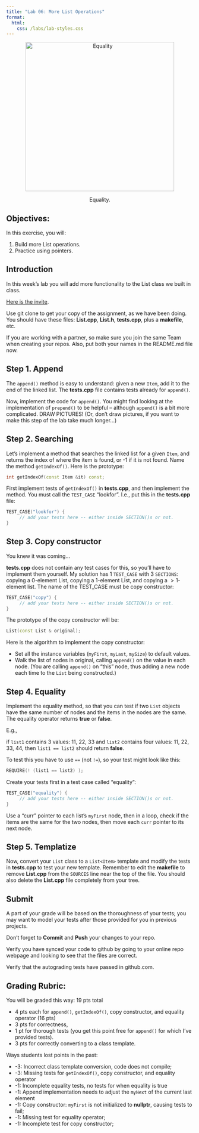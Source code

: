 ```yaml
---
title: "Lab 06: More List Operations"
format: 
  html:
    css: /labs/lab-styles.css
---
```


<center>

<figure>

<img src="/images/labs/lab06/lab06-header.gif" alt="Equality" width="400"/>

<figcaption>Equality.</figcaption>

</figure>

</center>

## Objectives:

In this exercise, you will:

1.  Build more List operations.
2.  Practice using pointers.

## Introduction

In this week's lab you will add more functionality to the List class we built in class.

[Here is the invite](){target="_blank"}.

Use git clone to get your copy of the assignment, as we have been doing. You should have these files: **List.cpp**, **List.h**, **tests.cpp**, plus a **makefile**, etc.

If you are working with a partner, so make sure you join the same Team when creating your repos. Also, put both your names in the README.md file now.

## Step 1. Append

The `append()` method is easy to understand: given a new `Item`, add it to the end of the linked list. The **tests.cpp** file contains tests already for `append()`.

Now, implement the code for `append()`. You might find looking at the implementation of `prepend()` to be helpful -- although `append()` is a bit more complicated. DRAW PICTURES! (Or, don't draw pictures, if you want to make this step of the lab take much longer...)

## Step 2. Searching

Let's implement a method that searches the linked list for a given `Item`, and returns the index of where the item is found, or -1 if it is not found. Name the method `getIndexOf()`. Here is the prototype:

``` cpp
int getIndexOf(const Item &it) const;
```

First implement tests of `getIndexOf()` in **tests.cpp**, and then implement the method. You must call the `TEST_CASE` "lookfor". I.e., put this in the **tests.cpp** file:

``` cpp
TEST_CASE("lookfor") {
     // add your tests here -- either inside SECTION()s or not.
}
```

## Step 3. Copy constructor

You knew it was coming...

**tests.cpp** does not contain any test cases for this, so you'll have to implement them yourself. My solution has 1 `TEST_CASE` with 3 `SECTIONS`: copying a 0-element List, copying a 1-element List, and copying a $>1$-element list. The name of the TEST_CASE must be copy constructor:

``` cpp
TEST_CASE("copy") {
     // add your tests here -- either inside SECTION()s or not.
}
```

The prototype of the copy constructor will be:

``` cpp
List(const List & original);
```

Here is the algorithm to implement the copy constructor:

-   Set all the instance variables (`myFirst`, `myLast`, `mySize`) to default values.
-   Walk the list of nodes in original, calling `append()` on the value in each node. (You are calling `append()` on "this" node, thus adding a new node each time to the `List` being constructed.)

## Step 4. Equality

Implement the equality method, so that you can test if two `List` objects have the same number of nodes and the items in the nodes are the same. The equality operator returns **true** or **false**.

E.g.,

if `list1` contains 3 values: 11, 22, 33 and `list2` contains four values: 11, 22, 33, 44, then `list1 == list2` should return **false**.

To test this you have to use `==` (not `!=`), so your test might look like this:

``` cpp
REQUIRE(! (list1 == list2) );
```

Create your tests first in a test case called "equality":

``` cpp
TEST_CASE("equality") {
     // add your tests here -- either inside SECTION()s or not.
}
```

::: callout-tip
Use a "curr" pointer to each list's `myFirst` node, then in a loop, check if the items are the same for the two nodes, then move each `curr` pointer to its next node.
:::

## Step 5. Templatize

Now, convert your `List` class to a `List<Item>` template and modify the tests in **tests.cpp** to test your new template. Remember to edit the **makefile** to remove **List.cpp** from the `SOURCES` line near the top of the file. You should also delete the **List.cpp** file completely from your tree.

## Submit

A part of your grade will be based on the thoroughness of your tests; you may want to model your tests after those provided for you in previous projects.

Don't forget to **Commit** and **Push** your changes to your repo.

Verify you have synced your code to github by going to your online repo webpage and looking to see that the files are correct.

Verify that the autograding tests have passed in github.com.

## Grading Rubric:

You will be graded this way: 19 pts total

-   4 pts each for `append()`, `getIndexOf()`, copy constructor, and equality operator (16 pts)
-   3 pts for correctness,
-   1 pt for thorough tests (you get this point free for `append()` for which I've provided tests).
-   3 pts for correctly converting to a class template.

Ways students lost points in the past:

-   -3: Incorrect class template conversion, code does not compile;
-   -3: Missing tests for `getIndexOf()`, copy constructor, and equality operator
-   -1: Incomplete equality tests, no tests for when equality is true
-   -1: Append implementation needs to adjust the `myNext` of the current last element
-   -1: Copy constructor: `myFirst` is not initialized to **nullptr**, causing tests to fail;
-   -1: Missing test for equality operator;
-   -1: Incomplete test for copy constructor;

<!-- [^1]: how to add footnotes. -->